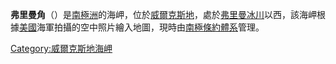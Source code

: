 {{unreferenced|time=2013-10-27T04:55:56+00:00}}
{{coord|66|9|S|132|6|E|source:GNIS|display=title}}

'''弗里曼角'''（{{lang-en|Freeman Point}}）是[[南極洲|南極洲]]的海岬，位於[[威爾克斯地|威爾克斯地]]，處於[[弗里曼冰川|弗里曼冰川]]以西，該海岬根據[[美國|美國]]海軍拍攝的空中照片繪入地圖，現時由[[南極條約體系|南極條約體系]]管理。

{{DEFAULTSORT:Freeman Point}}
[[Category:威爾克斯地海岬|Category:威爾克斯地海岬]]


{{WilkesLand-geo-stub}}